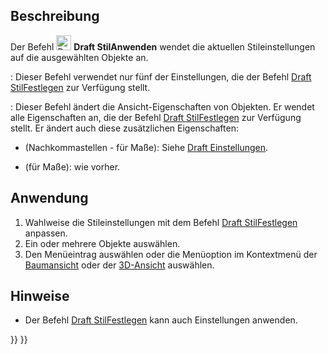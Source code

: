<languages/>

{{Docnav/de
|[[Draft_WorkingPlaneProxy/de|ArbeitsebenenProxy]]
|[[Draft_Heal/de|Heilen]]
|[[Draft_Workbench/de|Draft]]
|IconL=Draft_WorkingPlaneProxy.svg
|IconR=Draft_Heal.svg
|IconC=Workbench_Draft.svg
}}

{{GuiCommand/de
|Name=Draft ApplyStyle
|Name/de=Draft StilAnwenden
|MenuLocation=Dienstprogramme → Aktuellen Stil anwenden
|Workbenches=[[Draft_Workbench/de|Draft]]
|SeeAlso=[[Draft_SetStyle/de|Draft StilFestlegen]]
}}

<span id="Description"></span>
==Beschreibung==

Der Befehl [[Image:Draft_ApplyStyle.svg|24px]] '''Draft StilAnwenden''' wendet die aktuellen Stileinstellungen auf die ausgewählten Objekte an.

{{VersionMinus/de|0.21}}: Dieser Befehl verwendet nur fünf der Einstellungen, die der Befehl [[Draft_SetStyle/de|Draft StilFestlegen]] zur Verfügung stellt.

{{Version/de|0.21}}: Dieser Befehl ändert die Ansicht-Eigenschaften von Objekten. Er wendet alle Eigenschaften an, die der Befehl [[Draft_SetStyle/de|Draft StilFestlegen]] zur Verfügung stellt. Er ändert auch diese zusätzlichen Eigenschaften:
* {{PropertyView/de|Decimals}} (Nachkommastellen - für Maße): Siehe [[Draft_Preferences/de#Texte_und_Maße|Draft Einstellungen]].
* {{PropertyView/de|ShowLine}} (für Maße): wie vorher.

<span id="Usage"></span>
==Anwendung==

# Wahlweise die Stileinstellungen mit dem Befehl [[Draft_SetStyle/de|Draft StilFestlegen]] anpassen.
# Ein oder mehrere Objekte auswählen.
# Den Menüeintrag {{MenuCommand|Dienstprogramme → [[Image:Draft_ApplyStyle.svg|16px]] Aktuellen Stil anwenden}} auswählen oder die Menüoption im Kontextmenü der [[Tree_view/de|Baumansicht]] oder der [[3D_view/de|3D-Ansicht]] auswählen.

<span id="Notes"></span>
==Hinweise==

* Der Befehl [[Draft_SetStyle/de|Draft StilFestlegen]] kann auch Einstellungen anwenden.


{{Docnav/de
|[[Draft_WorkingPlaneProxy/de|ArbeitsebenenProxy]]
|[[Draft_Heal/de|Heilen]]
|[[Draft_Workbench/de|Draft]]
|IconL=Draft_WorkingPlaneProxy.svg
|IconR=Draft_Heal.svg
|IconC=Workbench_Draft.svg
}}

{{Draft Tools navi{{#translation:}}}}
{{Userdocnavi{{#translation:}}}}